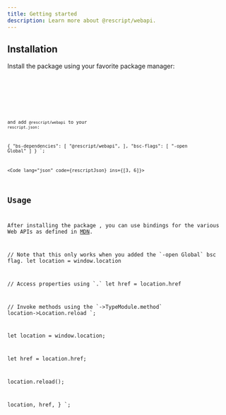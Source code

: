 ```yaml
---
title: Getting started
description: Learn more about @rescript/webapi.
---
```



## Installation

Install the package using your favorite package manager:

<Tabs syncKey="package manager">
  <TabItem label="npm">
    <Code
      lang="shell"
      frame="none"
      code="npm i -D @rescript/webapi@experimental"
    />
  </TabItem>
  <TabItem label="bun">
    <Code
      lang="shell"
      frame="none"
      code="bun i -D @rescript/webapi@experimental"
    />
  </TabItem>
</Tabs>

and add `@rescript/webapi` to your `rescript.json`:

{
  "bs-dependencies": [
    "@rescript/webapi",
  ],
  "bsc-flags": [
    "-open Global"
  ]
}
`;

<Code lang="json" code={rescriptJson} ins={[3, 6]}></Code>

## Usage

After installing the package , you can use bindings for the various Web APIs as defined in [MDN](https://developer.mozilla.org/en-US/docs/Web/API).

// Note that this only works when you added the \`-open Global\` bsc flag.
let location = window.location

// Access properties using \`.\`
let href = location.href

// Invoke methods using the \`->TypeModule.method\`
location->Location.reload
`;

let location = window.location;

let href = location.href;

location.reload();

  location,
  href,
}
`;

<Tabs>
  <TabItem label="ReScript">
    <Code lang="ReScript" frame="none" code={rescriptSample}></Code>
  </TabItem>
  <TabItem label="JavaScript">
    <Code lang="js" frame="none" code={compiledSample} />
  </TabItem>
</Tabs>
